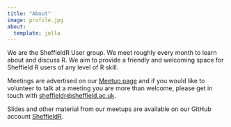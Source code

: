```yaml
---
title: "About"
image: profile.jpg
about:
  template: jolla
---
```


::: {style="text-align: left;"}

We are the SheffieldR User group. We meet roughly every month to learn about and discuss R. We aim to provide a friendly
and welcoming space for Sheffield R users of any level of R skill.

Meetings are advertised on our [Meetup page](http://www.meetup.com/SheffieldR-Sheffield-R-Users-Group/) and if you would
like to volunteer to talk at a meeting you are more than welcome, please get in touch with
[sheffieldr@sheffield.ac.uk](mailto:sheffieldr@sheffield.ac.uk).

Slides and other material from our meetups are available on our GitHub account [SheffieldR](https://github.com/SheffieldR/).

:::
